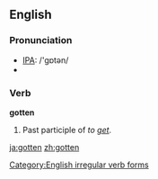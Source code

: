==English==

=== Pronunciation ===
*[[w:IPA|IPA]]: /'gɒtən/
*{{audio|en-us-gotten.ogg|Audio (US)}}

=== Verb ===
'''gotten'''
# Past participle of ''to [[get]]''.


[[Category:English irregular verb forms]]

[[ja:gotten]]
[[zh:gotten]]